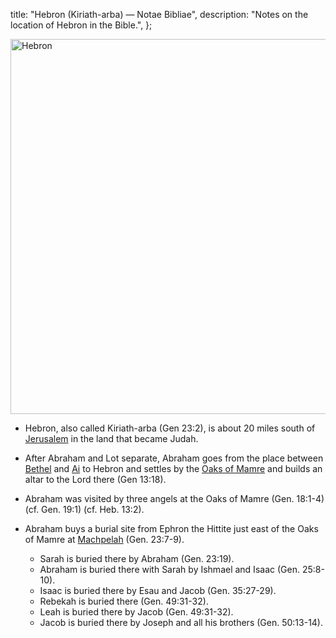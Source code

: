   title: "Hebron (Kiriath-arba) — Notae Bibliae",
  description: "Notes on the location of Hebron in the Bible.",
};

<Initial text="Hebron (Kiriath-arba)"/>

<Image
  className="sepia rounded"
  src="/places/hebron.jpg"
  alt="Hebron"
  width="600"
  height="600"
/>

- Hebron, also called Kiriath-arba (Gen 23:2), is about 20 miles south of [Jerusalem](/places/old-testament/genesis/jerusalem) in the land that became Judah.

- After Abraham and Lot separate, Abraham goes from the place between [Bethel](/places/old-testament/genesis/bethel) and [Ai](/places/old-testament/genesis/ai) to Hebron and settles by the [Oaks of Mamre](/places/old-testament/genesis/oaks-of-mamre) and builds an altar to the Lord there (Gen 13:18).

- Abraham was visited by three angels at the Oaks of Mamre (Gen. 18:1-4) (cf. Gen. 19:1) (cf. Heb. 13:2).

- Abraham buys a burial site from Ephron the Hittite just east of the Oaks of Mamre at [Machpelah](/places/old-testament/genesis/machpelah) (Gen. 23:7-9).
  - Sarah is buried there by Abraham (Gen. 23:19).
  - Abraham is buried there with Sarah by Ishmael and Isaac (Gen. 25:8-10).
  - Isaac is buried there by Esau and Jacob (Gen. 35:27-29).
  - Rebekah is buried there (Gen. 49:31-32).
  - Leah is buried there by Jacob (Gen. 49:31-32).
  - Jacob is buried there by Joseph and all his brothers (Gen. 50:13-14).
